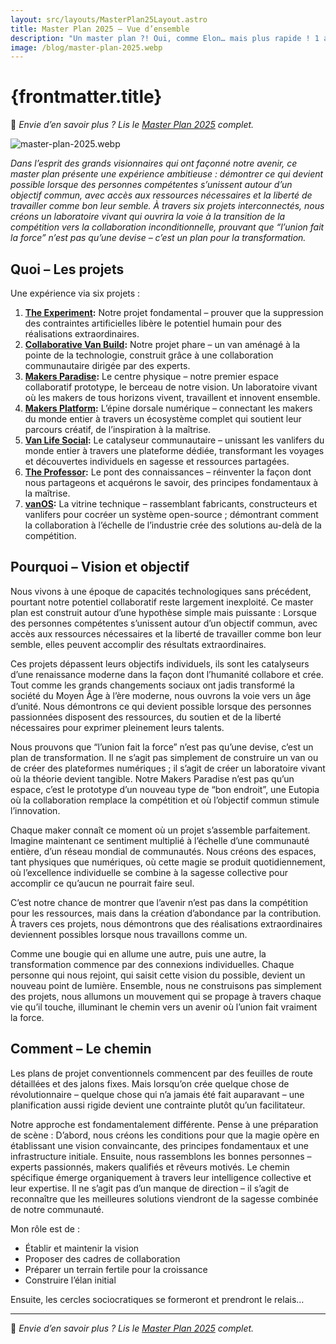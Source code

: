 ```yaml
---
layout: src/layouts/MasterPlan25Layout.astro
title: Master Plan 2025 – Vue d’ensemble
description: "Un master plan ?! Oui, comme Elon… mais plus rapide ! 1 an, pas 10 😂 Attends ! N’a-t-il pas dit aussi : “La plupart des gens surestiment ce qu’ils peuvent faire en un an et sous-estiment ce qu’ils peuvent faire en dix ans.” 🤔 Bon, ce que je prévois ici n’est pas de la science des fusées 😉"
image: /blog/master-plan-2025.webp
---
```



# {frontmatter.title}

🔗 *Envie d’en savoir plus ? Lis le [Master Plan 2025](/master-plan-2025/fr) complet.*

![master-plan-2025.webp](/blog/master-plan-2025.webp)

*Dans l’esprit des grands visionnaires qui ont façonné notre avenir, ce master plan présente une expérience ambitieuse : démontrer ce qui devient possible lorsque des personnes compétentes s’unissent autour d’un objectif commun, avec accès aux ressources nécessaires et la liberté de travailler comme bon leur semble. À travers six projets interconnectés, nous créons un laboratoire vivant qui ouvrira la voie à la transition de la compétition vers la collaboration inconditionnelle, prouvant que “l’union fait la force” n’est pas qu’une devise – c’est un plan pour la transformation.*

## Quoi – Les projets

Une expérience via six projets :

1. **[The Experiment](/master-plan-2025/the-experiment):** Notre projet fondamental – prouver que la suppression des contraintes artificielles libère le potentiel humain pour des réalisations extraordinaires.
2. **[Collaborative Van Build](/master-plan-2025/collaborative-van-build):** Notre projet phare – un van aménagé à la pointe de la technologie, construit grâce à une collaboration communautaire dirigée par des experts.
3. **[Makers Paradise](/master-plan-2025/makers-paradise):** Le centre physique – notre premier espace collaboratif prototype, le berceau de notre vision. Un laboratoire vivant où les makers de tous horizons vivent, travaillent et innovent ensemble.
4. **[Makers Platform](/master-plan-2025/makers-platform):** L’épine dorsale numérique – connectant les makers du monde entier à travers un écosystème complet qui soutient leur parcours créatif, de l’inspiration à la maîtrise.
5. **[Van Life Social](/master-plan-2025/van-life-social):** Le catalyseur communautaire – unissant les vanlifers du monde entier à travers une plateforme dédiée, transformant les voyages et découvertes individuels en sagesse et ressources partagées.
6. **[The Professor](/master-plan-2025/the-professor):** Le pont des connaissances – réinventer la façon dont nous partageons et acquérons le savoir, des principes fondamentaux à la maîtrise.
7. **[vanOS](/master-plan-2025/vanos):** La vitrine technique – rassemblant fabricants, constructeurs et vanlifers pour cocréer un système open-source ; démontrant comment la collaboration à l’échelle de l’industrie crée des solutions au-delà de la compétition.

## Pourquoi – Vision et objectif

Nous vivons à une époque de capacités technologiques sans précédent, pourtant notre potentiel collaboratif reste largement inexploité. Ce master plan est construit autour d’une hypothèse simple mais puissante : Lorsque des personnes compétentes s’unissent autour d’un objectif commun, avec accès aux ressources nécessaires et la liberté de travailler comme bon leur semble, elles peuvent accomplir des résultats extraordinaires.

Ces projets dépassent leurs objectifs individuels, ils sont les catalyseurs d’une renaissance moderne dans la façon dont l’humanité collabore et crée. Tout comme les grands changements sociaux ont jadis transformé la société du Moyen Âge à l’ère moderne, nous ouvrons la voie vers un âge d’unité. Nous démontrons ce qui devient possible lorsque des personnes passionnées disposent des ressources, du soutien et de la liberté nécessaires pour exprimer pleinement leurs talents.

Nous prouvons que “l’union fait la force” n’est pas qu’une devise, c’est un plan de transformation. Il ne s’agit pas simplement de construire un van ou de créer des plateformes numériques ; il s’agit de créer un laboratoire vivant où la théorie devient tangible. Notre Makers Paradise n’est pas qu’un espace, c’est le prototype d’un nouveau type de “bon endroit”, une Eutopia où la collaboration remplace la compétition et où l’objectif commun stimule l’innovation.

Chaque maker connaît ce moment où un projet s’assemble parfaitement. Imagine maintenant ce sentiment multiplié à l’échelle d’une communauté entière, d’un réseau mondial de communautés. Nous créons des espaces, tant physiques que numériques, où cette magie se produit quotidiennement, où l’excellence individuelle se combine à la sagesse collective pour accomplir ce qu’aucun ne pourrait faire seul.

C’est notre chance de montrer que l’avenir n’est pas dans la compétition pour les ressources, mais dans la création d’abondance par la contribution. À travers ces projets, nous démontrons que des réalisations extraordinaires deviennent possibles lorsque nous travaillons comme un.

Comme une bougie qui en allume une autre, puis une autre, la transformation commence par des connexions individuelles. Chaque personne qui nous rejoint, qui saisit cette vision du possible, devient un nouveau point de lumière. Ensemble, nous ne construisons pas simplement des projets, nous allumons un mouvement qui se propage à travers chaque vie qu’il touche, illuminant le chemin vers un avenir où l’union fait vraiment la force.

## Comment – Le chemin

Les plans de projet conventionnels commencent par des feuilles de route détaillées et des jalons fixes. Mais lorsqu’on crée quelque chose de révolutionnaire – quelque chose qui n’a jamais été fait auparavant – une planification aussi rigide devient une contrainte plutôt qu’un facilitateur.

Notre approche est fondamentalement différente. Pense à une préparation de scène : D’abord, nous créons les conditions pour que la magie opère en établissant une vision convaincante, des principes fondamentaux et une infrastructure initiale. Ensuite, nous rassemblons les bonnes personnes – experts passionnés, makers qualifiés et rêveurs motivés. Le chemin spécifique émerge organiquement à travers leur intelligence collective et leur expertise. Il ne s’agit pas d’un manque de direction – il s’agit de reconnaître que les meilleures solutions viendront de la sagesse combinée de notre communauté.

Mon rôle est de :

- Établir et maintenir la vision
- Proposer des cadres de collaboration
- Préparer un terrain fertile pour la croissance
- Construire l’élan initial

Ensuite, les cercles sociocratiques se formeront et prendront le relais…

---

🔗 *Envie d’en savoir plus ? Lis le [Master Plan 2025](/master-plan-2025/fr) complet.*
